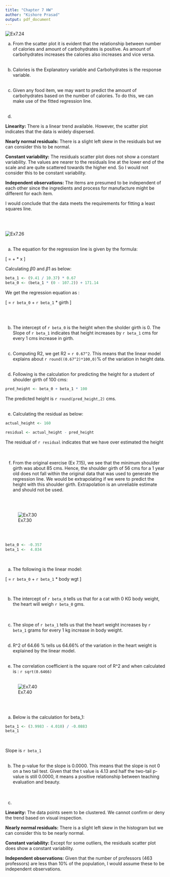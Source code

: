 ```yaml
---
title: "Chapter 7 HW"
author: "Kishore Prasad"
output: pdf_document
---
```


![Ex7.24](https://raw.githubusercontent.com/kishkp/CUNY-StatsAndProb/master/images/Ex7.24.png)
\

(a) From the scatter plot it is evident that the relationship between number of calories and amount of carbohydrates is positive. As amount of carbohydrates increases the calories also increases and vice versa. 
\
\

(b) Calories is the Explanatory variable and Carbohydrates is the response variable.
\
\

(c) Given any food item, we may want to predict the amount of carbohydrates based on the number of calories. To do this, we can make use of the fitted regression line.   
\

(d) 

**Linearity:** There is a linear trend available. However, the scatter plot indicates that the data is widely dispersed. 

**Nearly normal residuals:** There is a slight left skew in the residuals but we can consider this to be normal. 

**Constant variability:** The residuals scatter plot does not show a constant variability. The values are nearer to the residuals line at the lower end of the scale and are quite scattered towards the higher end. So I would not consider this to be constant variability. 

**Independent observations:** The items are presumed to be independent of each other since the ingredients and process for manufacture might be different for each item.  

I would conclude that the data meets the requirements for fitting a least squares line.

\
\

![Ex7.26](https://raw.githubusercontent.com/kishkp/CUNY-StatsAndProb/master/images/Ex7.26.png)
\
\

(a) The equation for the regression line is given by the formula: 

\[
  \hat{y} = \beta{0} + \beta{1} * x
\]

Calculating $\beta{0}$ and $\beta{1}$ as below:

```r

beta_1 <- (9.41 / 10.37) * 0.67
beta_0 <- (beta_1 * (0 - 107.2)) + 171.14

```

We get the regression equation as :

\[
  \hat{height} = `r beta_0` + `r beta_1` * girth
\]

\
\

(b) The intercept of `r beta_0` is the height when the sholder girth is 0. The Slope of `r beta_1` indicates that height increases by `r beta_1` cms for every 1 cms increase in girth.
\
\

(c) Computing R2, we get R2 = `r 0.67^2`. This means that the linear model explains about `r round((0.67^2)*100,0)`% of the variation in height data.
\
\

(d) Following is the calculation for predicting the height for a student of shoulder girth of 100 cms:

```r

pred_height <- beta_0 + beta_1 * 100

```

The predicted height is `r round(pred_height,2)` cms.
\
\

(e) Calculating the residual as below:

```r

actual_height <- 160

residual <- actual_height - pred_height

```

The residual of `r residual` indicates that we have over estimated the height  
\
\

(f) From the original exercise (Ex 7.15), we see that the minimum shoulder girth was about 85 cms. Hence, the shoulder girth of 56 cms for a 1 year old does not fall within the original data that was used to generate the regression line. We would be extrapolating if we were to predict the height with this shoulder girth. Extrapolation is an unreliable estimate and should not be used.   

\
\

![Ex7.30](https://raw.githubusercontent.com/kishkp/CUNY-StatsAndProb/master/images/Ex7.30.png)

\
\

```r
beta_0 <- -0.357
beta_1 <-  4.034


```
\

(a) The following is the linear model:

\[
  \hat{heart wgt} = `r beta_0` + `r beta_1` * body wgt 
\]

\

(b) The intercept of `r beta_0` tells us that for a cat with 0 KG body weight, the heart will weigh `r beta_0` gms.  
\
\

(c) The slope of `r beta_1` tells us that the heart weight increases by `r beta_1` grams for every 1 kg increase in body weight.
\
\

(d) R^2 of 64.66 % tells us 64.66% of the variation in the heart weight is explained by the linear model.
\
\

(e) The correlation coefficient is the square root of R^2 and when calculated is : `r sqrt(0.6466)`
\
\


![Ex7.40](https://raw.githubusercontent.com/kishkp/CUNY-StatsAndProb/master/images/Ex7.40.png)

\
\

(a) Below is the calculation for beta_1:

```r

beta_1 <- (3.9983 - 4.010) / -0.0883 
beta_1

```
\

Slope is `r beta_1`
\
\

(b) The p-value for the slope is 0.0000. This means that the slope is not 0 on a two tail test. Given that the t value is 4.13 and half the two-tail p-value is still 0.0000, it means a positive relationship between teaching evaluation and beauty.
\
\
\

(c)

**Linearity:** The data points seem to be clustered. We cannot confirm or deny the trend based on visual inspection.  

**Nearly normal residuals:** There is a slight left skew in the histogram but we can consider this to be nearly normal. 

**Constant variability:** Except for some outliers, the residuals scatter plot does show a constant variability.  

**Independent observations:** Given that the number of professors (463 professors) are less than 10% of the population, I would assume these to be independent observations. 
\
\
